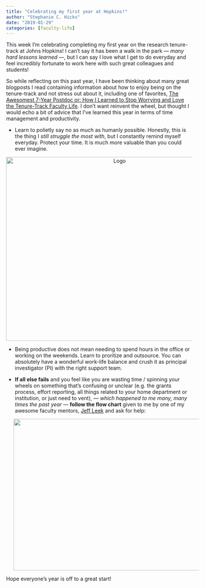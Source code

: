 ```yaml
---
title: "Celebrating my first year at Hopkins!" 
author: "Stephanie C. Hicks"
date: "2019-01-29"
categories: [faculty-life]
---
```



This week I'm celebrating completing my first year on the research 
tenure-track at Johns Hopkins! I can't say it has been a walk in 
the park --- _many hard lessons learned_ ---, but I can say I love 
what I get to do everyday and feel incredibly fortunate to work 
here with such great colleagues and students! 

So while reflecting on this past year, I have been thinking about 
many great blogposts I read containing information about how to enjoy 
being on the tenure-track and not stress out about it, including 
one of favorites, [The Awesomest 7-Year Postdoc or: How I Learned to Stop Worrying and Love the Tenure-Track Faculty Life](https://blogs.scientificamerican.com/guest-blog/the-awesomest-7-year-postdoc-or-how-i-learned-to-stop-worrying-and-love-the-tenure-track-faculty-life/). I don't want reinvent the wheel,
but thought I would echo a bit of advice that I've 
learned this year in terms of time management and productivity. 

- Learn to polietly say no as much as humanly possible. Honestly, 
this is the thing I _still struggle the most with_, but I constantly 
remind myself everyday. Protect your time. It is much more 
valuable than you could ever imagine. 

```{=html}
<p style="text-align:center;"><img src="polietly-say-no.jpg" width="600" height="500" alt="Logo"></p>
```

- Being productive does not mean needing to spend hours in the office 
or working on the weekends. Learn to proritize and outsource. 
You can absolutely have a wonderful work-life balance and crush
it as principal investigator (PI) with the right support team. 

- **If all else fails** and you feel like you are wasting time / spinning
your wheels on something that's confusing or unclear (e.g. the grants
process, effort reporting, all things related to your home 
department or institution, or just need to vent), --- _which 
happened to me many, many times the past year_ --- **follow 
the flow chart** given to me by one of my awesome faculty
mentors, [Jeff Leek](http://jtleek.com) and ask for help: 

```{=html}
<img style="float: center; margin:0px 20px" src="faculty-flowchart.png" width="900" height="412" />
```

Hope everyone's year is off to a great start! 

